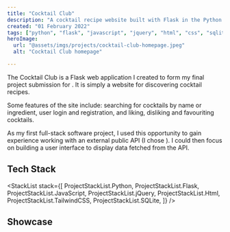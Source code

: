 ```yaml
---
title: "Cocktail Club"
description: "A cocktail recipe website built with Flask in the Python programming language using The Cocktail Database's API."
created: "01 February 2022"
tags: ["python", "flask", "javascript", "jquery", "html", "css", "sqlite"]
heroImage:
  url: "@assets/imgs/projects/cocktail-club-homepage.jpeg"
  alt: "Cocktail Club homepage"

---
```



The Cocktail Club is a Flask web application I created to form my final project
submission for <ExternalLink href="https://pll.harvard.edu/course/cs50-introduction-computer-science" text="CS50s Introduction to Computer Science" />.
It is simply a website for discovering cocktail recipes.

Some features of the site include: searching for cocktails by name or ingredient,
user login and registration, and liking, disliking and favouriting cocktails.

As my first full-stack software project, I used this opportunity to gain
experience working with an external public API (I chose <ExternalLink href="https://www.thecocktaildb.com/api.php" text="TheCocktailDB" />).
I could then focus on building a user interface to display data fetched from the API.

## Tech Stack

<StackList
  stack={[
    ProjectStackList.Python,
    ProjectStackList.Flask,
    ProjectStackList.JavaScript,
    ProjectStackList.jQuery,
    ProjectStackList.Html,
    ProjectStackList.TailwindCSS,
    ProjectStackList.SQLite,
  ]}
/>

## Showcase

<RoundedImage src={ccHomepage} alt="The Cocktail Clubs Home page" />
<RoundedImage src={ccDrinkpage} alt="The Cocktail Clubs Drinks page" />
<RoundedImage
  src={ccLeaderboard}
  alt="The Cocktail Clubs Drinks Leaderboard page"
/>
